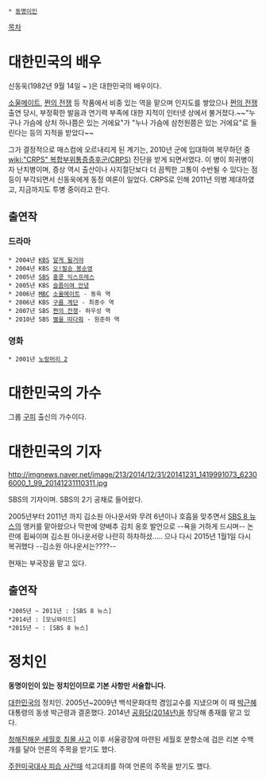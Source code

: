  * [[동명이인]]

[[목차]]

= 대한민국의 배우 =
신동욱(1982년 9월 14일 ~ )은 대한민국의 배우이다.

[[소울메이트]], [[쩐의 전쟁]] 등 작품에서 비중 있는 역을 맡으며 인지도를 쌓았으나 [[쩐의 전쟁]] 출연 당시, 부정확한 발음과 연기력 부족에 대한 지적이 인터넷 상에서 불거졌다.~~"누구나 가슴에 상처 하나쯤은 있는 거에요"가 "누나 가슴에 삼천원쯤은 있는 거에요"로 들린다는 등의 지적을 받았다~~ 

그가 결정적으로 매스컴에 오르내리게 된 계기는, 2010년 군에 입대하여 복무하던 중 [[wiki:"CRPS" 복합부위통증증후군(CRPS)]] 진단을 받게 되면서였다. 이 병이 희귀병이자 난치병이며, 증상 역시 출산이나 사지절단보다 더 끔찍한 고통이 수반될 수 있다는 점 등이 부각되면서 신동욱에게 동정 여론이 일었다. CRPS로 인해 2011년 의병 제대하였고, 지금까지도 투병 중이라고 한다.
== 출연작 ==
=== 드라마 ===
 * 2004년 [[KBS]] [[알게 될거야]]
 * 2004년 KBS [[오!필승 봉순영]]
 * 2005년 [[SBS]] [[홍콩 익스프레스]]
 * 2005년 KBS [[슬픔이여 안녕]]
 * 2006년 [[MBC]] [[소울메이트]] - 동욱 역
 * 2006년 KBS [[구름 계단]] - 최종수 역
 * 2007년 SBS [[쩐의 전쟁]]- 하우성 역
 * 2010년 SBS [[별을 따다줘]] - 원준하 역
=== 영화 ===
 * 2001년 [[노랑머리 2]]
= 대한민국의 가수 =
그룹 [[구피]] 출신의 가수이다.

= 대한민국의 기자 =
http://imgnews.naver.net/image/213/2014/12/31/20141231_1419991073_62306000_1_99_20141231110311.jpg

SBS의 기자이며. SBS의 2기 공채로 들어왔다.

2005년부터 2011년 까지 김소원 아나운서와 무려 6년이나 호흡을 맞추면서 [[SBS 8 뉴스]]의 앵커를 맡아왔으나 막판에 양배추 김치 옹호 발언으로 --욕을 거하게 드시며-- 논란에 휩싸이며 김소원 아나운서랑 나란히 하차하셨..... 으나 다시 2015년 1월1일 다시 복귀했다
--김소원 아나운서는????--
 

현재는 부국장을 맡고 있다.

== 출연작 ==
 *2005년 ~ 2011년 : [SBS 8 뉴스]
 *2014년 : [모닝와이드]
 *2015년 ~ : [SBS 8 뉴스]

= 정치인 =
'''동명이인이 있는 정치인이므로 기본 사항만 서술합니다.'''

[[대한민국]]의 정치인. 2005년~2009년 백석문화대학 겸임교수를 지냈으며 이 때 [[박근혜]] 대통령의 동생 박근령과 결혼했다. 2014년 [[공화당(2014년)]]을 창당해 총재를 맡고 있다.

[[청해진해운 세월호 침몰 사고]] 이후 서울광장에 마련된 세월호 분향소에 검은 리본 수백개를 달아 언론의 주목을 받기도 했다.

[[주한미국대사 피습 사건]]때 석고대죄를 하여 언론의 주목을 받기도 했다.
